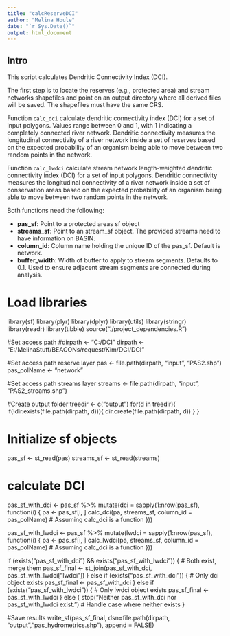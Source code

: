 ```yaml
---
title: "calcReserveDCI"
author: "Melina Houle"
date: "`r Sys.Date()`"
output: html_document
---
```


## Intro

This script calculates Dendritic Connectivity Index (DCI).  

The first step is to locate the reserves (e.g., protected area) and stream networks shapefiles and point on an output directory where all derived files will be saved. 
The shapefiles must have the same CRS. 

Function `calc_dci` calculate dendritic connectivity index (DCI) for a set of input polygons. Values range between 0 and 1, with 1 indicating a completely connected river network. Dendritic connectivity measures the longitudinal connectivity of a river network inside a set of reserves based on the expected probability of an organism being able to move between two random points in the network. 

Function `calc_lwdci` calculate stream network length-weighted dendritic connectivity index (DCI) for a set of input polygons. Dendritic connectivity measures the longitudinal connectivity of a river network inside a set of conservation areas based on the expected probability of an organism being able to move between two random points in the network. 

Both functions need the following:

- **pas_sf**: Point to a protected areas sf object
- **streams_sf**: Point to an stream_sf object. The provided streams need to have information on BASIN. 
- **column_id**: Column name  holding the unique ID of the pas_sf. Default is network. 
- **buffer_width**: Width of buffer to apply to stream segments. Defaults to 0.1. Used to ensure adjacent stream segments are connected during analysis.

# Load libraries
library(sf)
library(plyr)
library(dplyr)
library(utils)
library(stringr)
library(readr)
library(tibble)
source("./project_dependencies.R")

#Set access path 
#dirpath <- "C:/DCI"
dirpath <-  "E:/MelinaStuff/BEACONs/request/Kim/DCI/DCI"


#Set access path reserve layer
pas <- file.path(dirpath, "input", "PAS2.shp")
pas_colName <- "network"

#Set access path streams layer
streams <- file.path(dirpath, "input", "PAS2_streams.shp")

#Create output folder
treedir <- c("output")
for(d in treedir){
  if(!dir.exists(file.path(dirpath, d))){
    dir.create(file.path(dirpath, d))
  }
}

# Initialize sf objects
pas_sf <- st_read(pas)
streams_sf <- st_read(streams)

# calculate DCI
pas_sf_with_dci <- pas_sf %>%
  mutate(dci = sapply(1:nrow(pas_sf), function(i) {
    pa <- pas_sf[i, ]
    calc_dci(pa, streams_sf, column_id = pas_colName)  # Assuming calc_dci is a function
  }))

pas_sf_with_lwdci <- pas_sf %>%
  mutate(lwdci = sapply(1:nrow(pas_sf), function(i) {
    pa <- pas_sf[i, ]
    calc_lwdci(pa, streams_sf, column_id = pas_colName)  # Assuming calc_dci is a function
  }))

if (exists("pas_sf_with_dci") && exists("pas_sf_with_lwdci")) {
  # Both exist, merge them
  pas_sf_final <- st_join(pas_sf_with_dci, pas_sf_with_lwdci["lwdci"])
} else if (exists("pas_sf_with_dci")) {
  # Only dci object exists
  pas_sf_final <- pas_sf_with_dci
} else if (exists("pas_sf_with_lwdci")) {
  # Only lwdci object exists
  pas_sf_final <- pas_sf_with_lwdci
} else {
  stop("Neither pas_sf_with_dci nor pas_sf_with_lwdci exist.") # Handle case where neither exists
}
  
#Save results
write_sf(pas_sf_final, dsn=file.path(dirpath, "output","pas_hydrometrics.shp"), append = FALSE)

